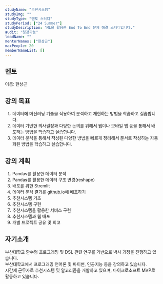 ```yaml
---
studyName: "추천시스템"
studyImg: ""
studyType: "멘토 스터디"
studyPeriod: ["24 Summer"]
studyDescription: "ML을 활용한 End To End 문제 해결 스터디입니다."
audit: "청강가능"
leadName: ""
mentorNames: ["한상곤"]
maxPeople: 20
memberNameList: []
---
```


## 멘토 
이름: 한상곤  

## 강의 목표
1. 데이터에 머신러닝 기술을 적용하여 분석하고 재현하는 방법을 학습하고 실습합니다.
2. 데이터 기반한 의사결정과 다양한 논의를 위해서 웹이나 모바일 앱 등을 통해서 배포하는 방법을 학습하고 실습합니다.
3. 데이터 분석을 통해서 작성된 다양한 방법을 빠르게 정리해서 문서로 작성하는 자동화된 방법을 학습하고 실습합니다.

## 강의 계획
1. Pandas를 활용한 데이터 분석
2. Pandas를 활용한 데이터 구조 변경(reshape)
3. 배포를 위한 Stremlit
4. 데이터 분석 결과를 github.io에 배포하기
5. 추천시스템 기초
6. 추천시스템 구현
7. 추천시스템을 활용한 서비스 구현
8. 추천시스템과 웹 배포
9. 개별 프로젝트 공유 및 회고


## 자기소개

부산대학교 함수형 프로그래밍 및 DSL 관련 연구를 기반으로 박사 과정을 진행하고 있습니다.   
부산대학교에서 프로그래밍 언어론 및 파이썬, 인공지능 등을 강의하고 있습니다.  
시간제 근무자로 추천시스템 및 알고리즘을 개발하고 있으며, 마이크로소프트 MVP로 활동하고 있습니다.
